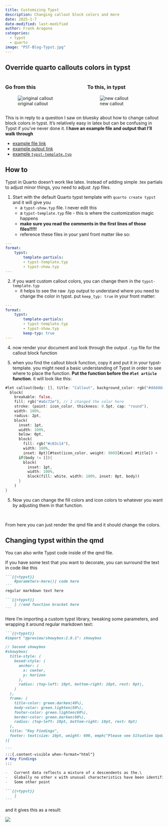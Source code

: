 ```yaml
---
title: Customizing Typst
description: Changing callout block colors and more
date: 2025-1-7
date-modified: last-modified
author: Frank Aragona
categories:
  - typst
  - quarto 
image: "PST-Blog-Typst.jpg"
---
```


:::: {.splash-page}

## Override quarto callouts colors in typst


::::{.columns}
::: {.column width="50%"}
### Go from this

![original callout](og_callout.png)

:::

::: {.column width="50%"}
### To this, in typst

![new callout](new_callout.png)
:::
::::
::::

This is in reply to a question I saw on bluesky about how to change callout block colors in typst. It's relatively easy in latex but can be confusing in Typst if you've never done it. **I have an example file and output that I'll walk through**

- [example file link](https://github.com/edenian-prince/blog/blob/main/posts/2025-01-07-typst-colors/_colors.qmd)
- [example output link](https://github.com/edenian-prince/blog/blob/main/posts/2025-01-07-typst-colors/_colors.pdf)
- [example `typst-template.typ`](https://github.com/edenian-prince/blog/blob/main/posts/2025-01-07-typst-colors/typst-template.typ)

## How to

Typst in Quarto doesn't work like latex. Instead of adding simple .tex partials to adjust minor things, you need to adjust .typ files.

1. Start with the default Quarto typst template with `quarto create typst` and it will give you
    -    a `typst-show.typ` file. I never edit this
    -    a `typst-template.typ` file - this is where the customization magic happens
    -    **make sure you read the comments in the first lines of those files!!!!!**
    -    reference these files in your yaml front matter like so:

```yaml
---
format:
    typst: 
        template-partials:
        - typst-template.typ
        - typst-show.typ
---
```

2. if you want custom callout colors, you can change them in the `typst-template.typ`
    -    it helps to see the raw .typ output to understand where you need to change the color in typst. put `keep_typ: true` in your front matter:

```yaml
---
format:
    typst: 
        template-partials:
        - typst-template.typ
        - typst-show.typ
        keep-typ: true
---
```

4. now render your document and look through the output `.typ` file for the callout block function

3. when you find the callout block function, copy it and put it in your typst-template. you might need a basic understanding of Typst in order to see where to place the function. **Put the function before the `#let article` function**. it will look like this:

```rust
#let callout(body: [], title: "Callout", background_color: rgb("#dddddd"), icon: none, icon_color: rgb("#9cbe5b")) = {
  block(
    breakable: false, 
    fill: rgb("#a6c72e"), // I changed the color here
    stroke: (paint: icon_color, thickness: 0.5pt, cap: "round"), 
    width: 100%, 
    radius: 2pt,
    block(
      inset: 1pt,
      width: 100%, 
      below: 0pt, 
      block(
        fill: rgb("#c03c14"), 
        width: 100%, 
        inset: 8pt)[#text(icon_color, weight: 900)[#icon] #title]) +
      if(body != []){
        block(
          inset: 1pt, 
          width: 100%, 
          block(fill: white, width: 100%, inset: 8pt, body))
      }
    )
}

```

5. Now you can change the fill colors and icon colors to whatever you want by adjusting them in that function.

<br>

From here you can just render the qmd file and it should change the colors.


## Changing typst within the qmd

You can also write Typst code inside of the qmd file. 

If you have some text that you want to decorate, you can surround the text in code like this

````markdown
```{{=typst}}
    #parameters-here()[ code here
```
regular markdown text here

```{{=typst}}
    ] //end function bracket here
```
````



Here I'm importing a custom typst library, tweaking some parameters, and wrapping it around regular markdown text:

````markdown
```{{=typst}}
#import "@preview/showybox:2.0.1": showybox

// Second showybox
#showybox(
  title-style: (
    boxed-style: (
      anchor: (
        x: center,
        y: horizon
      ),
      radius: (top-left: 10pt, bottom-right: 10pt, rest: 0pt),
    )
  ),
  frame: (
    title-color: green.darken(40%),
    body-color: green.lighten(80%),
    footer-color: green.lighten(60%),
    border-color: green.darken(60%),
    radius: (top-left: 10pt, bottom-right: 10pt, rest: 0pt)
  ),
  title: "Key Findings",
  footer: text(size: 10pt, weight: 600, emph("Please see Situation Updates for COE group updates"))
)[
  
```
:::{.content-visible when-format="html"}
# Key Findings
:::

-   Current data reflects a mixture of x descendents as the.\
-   Globally no other x with unusual characteristics have been identified as having unusual growth.
-   Some other point

```{{=typst}}
    ]
```

````

and it gives this as a result:

![](box.png)

